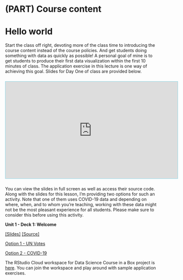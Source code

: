 # (PART) Course content {-}

# Hello world {#hello-world}

Start the class off right, devoting more of the class time to introducing the 
course content instead of the course policies. And get students doing something 
with data as quickly as possible! A personal goal of mine is to get students to
produce their first data visualization within the first 10 minutes of class. The 
application exercise in this lecture is one way of achieving this goal. Slides for Day One of class are provided below. 

<iframe width="560" height="315" style="border:1px solid #80D4E6; margin-top:10px; margin-bottom:10px;" src="https://rstudio-education.github.io/datascience-box/course-materials/slides/u1_d01-welcome/u1_d01-welcome.html#1" frameborder="0"></iframe>

You can view the slides in full screen as well as access their source code. Along with the slides for this lesson, I'm providing two options for such an activity. Note that one of them uses COVID-19 data and depending on where, when, and to whom you're teaching, working with these data might not be the most pleasant experience for all students. Please make sure to consider this before using this activity.

::: {.slide-deck}
**Unit 1 - Deck 1: Welcome** 

[[Slides]](https://rstudio-education.github.io/datascience-box/course-materials/slides/u1_d01-welcome/u1_d01-welcome.html#1)
[[Source]](https://github.com/rstudio-education/datascience-box/tree/master/course-materials/slides/u1_d01-welcome)

::: {.application-exercise}
[Option 1 - UN Votes](https://github.com/rstudio-education/datascience-box/tree/master/course-materials/application-exercises/ae-01a-un-votes)
::: 

::: {.application-exercise}
[Option 2 - COVID-19](https://github.com/rstudio-education/datascience-box/tree/master/course-materials/application-exercises/ae-01b-covid)
::: 

::: 

::: {.rstudio-cloud}
The RStudio Cloud workspace for Data Science Course in a Box project is [here](https://rstudio.cloud/spaces/1655/join?access_code=5rdjusfIYF5iI0Gum2vNsBDLdtdnIEELBkf2EivK). You can join the workspace and play around with sample application exercises. 
::: 
